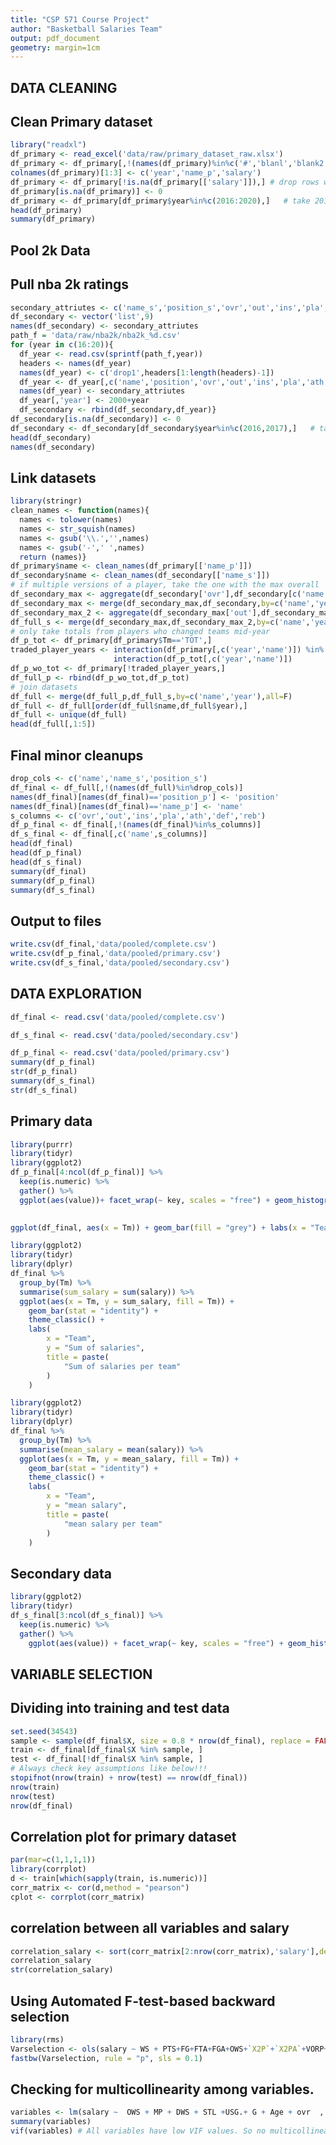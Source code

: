```yaml
---
title: "CSP 571 Course Project"
author: "Basketball Salaries Team"
output: pdf_document
geometry: margin=1cm
---
```


## DATA CLEANING

## Clean Primary dataset
```r
library("readxl")
df_primary <- read_excel('data/raw/primary_dataset_raw.xlsx')
df_primary <- df_primary[,!(names(df_primary)%in%c('#','blanl','blank2'))] # drop empty/non-stat columns
colnames(df_primary)[1:3] <- c('year','name_p','salary')
df_primary <- df_primary[!is.na(df_primary[['salary']]),] # drop rows with no salaryes
df_primary[is.na(df_primary)] <- 0
df_primary <- df_primary[df_primary$year%in%c(2016:2020),]   # take 2016-2017 player data
head(df_primary)
summary(df_primary)
```

## Pool 2k Data
## Pull nba 2k ratings 

```r
secondary_attriutes <- c('name_s','position_s','ovr','out','ins','pla','ath','def','reb')
df_secondary <- vector('list',9)
names(df_secondary) <- secondary_attriutes
path_f = 'data/raw/nba2k/nba2k_%d.csv'
for (year in c(16:20)){
  df_year <- read.csv(sprintf(path_f,year))
  headers <- names(df_year)
  names(df_year) <- c('drop1',headers[1:length(headers)-1])
  df_year <- df_year[,c('name','position','ovr','out','ins','pla','ath','def','reb')]
  names(df_year) <- secondary_attriutes
  df_year[,'year'] <- 2000+year
  df_secondary <- rbind(df_secondary,df_year)}
df_secondary[is.na(df_secondary)] <- 0
df_secondary <- df_secondary[df_secondary$year%in%c(2016,2017),]   # take 2016-2017 2K ratings data
head(df_secondary)
names(df_secondary)
```

## Link datasets

```r
library(stringr)
clean_names <- function(names){
  names <- tolower(names)
  names <- str_squish(names)
  names <- gsub('\\.','',names)
  names <- gsub('-',' ',names)
  return (names)}
df_primary$name <- clean_names(df_primary[['name_p']])
df_secondary$name <- clean_names(df_secondary[['name_s']])
# if multiple versions of a player, take the one with the max overall
df_secondary_max <- aggregate(df_secondary['ovr'],df_secondary[c('name','year')],max)
df_secondary_max <- merge(df_secondary_max,df_secondary,by=c('name','year','ovr'),all=F)
df_secondary_max_2 <- aggregate(df_secondary_max['out'],df_secondary_max[c('name','year')],max)
df_full_s <- merge(df_secondary_max,df_secondary_max_2,by=c('name','year','out'),all=F)
# only take totals from players who changed teams mid-year
df_p_tot <- df_primary[df_primary$Tm=='TOT',]
traded_player_years <- interaction(df_primary[,c('year','name')]) %in% 
                       interaction(df_p_tot[,c('year','name')])
df_p_wo_tot <- df_primary[!traded_player_years,]
df_full_p <- rbind(df_p_wo_tot,df_p_tot)
# join datasets
df_full <- merge(df_full_p,df_full_s,by=c('name','year'),all=F)
df_full <- df_full[order(df_full$name,df_full$year),]
df_full <- unique(df_full)
head(df_full[,1:5])

```


## Final minor cleanups
```r
drop_cols <- c('name','name_s','position_s')
df_final <- df_full[,!(names(df_full)%in%drop_cols)]
names(df_final)[names(df_final)=='position_p'] <- 'position'
names(df_final)[names(df_final)=='name_p'] <- 'name'
s_columns <- c('ovr','out','ins','pla','ath','def','reb')
df_p_final <- df_final[,!(names(df_final)%in%s_columns)]
df_s_final <- df_final[,c('name',s_columns)]
head(df_final)
head(df_p_final)
head(df_s_final)
summary(df_final)
summary(df_p_final)
summary(df_s_final)

```

## Output to files
```r
write.csv(df_final,'data/pooled/complete.csv')
write.csv(df_p_final,'data/pooled/primary.csv')
write.csv(df_s_final,'data/pooled/secondary.csv')
```


## DATA EXPLORATION

```r
df_final <- read.csv('data/pooled/complete.csv')

df_s_final <- read.csv('data/pooled/secondary.csv')

df_p_final <- read.csv('data/pooled/primary.csv')
summary(df_p_final)
str(df_p_final)
summary(df_s_final)
str(df_s_final)
```

## Primary data
```r
library(purrr)
library(tidyr)
library(ggplot2)
df_p_final[4:ncol(df_p_final)] %>%
  keep(is.numeric) %>% 
  gather() %>% 
  ggplot(aes(value))+ facet_wrap(~ key, scales = "free") + geom_histogram(aes(y=..density..), fill = "grey") + geom_density()
 
```

```r
ggplot(df_final, aes(x = Tm)) + geom_bar(fill = "grey") + labs(x = "Team", title = "Players per team")
```

```r
library(ggplot2)
library(tidyr)
library(dplyr)
df_final %>%
  group_by(Tm) %>%
  summarise(sum_salary = sum(salary)) %>%
  ggplot(aes(x = Tm, y = sum_salary, fill = Tm)) +
    geom_bar(stat = "identity") +
    theme_classic() +
    labs(
        x = "Team",
        y = "Sum of salaries",
        title = paste(
            "Sum of salaries per team"
        )
    )
```

```r
library(ggplot2)
library(tidyr)
library(dplyr)
df_final %>%
  group_by(Tm) %>%
  summarise(mean_salary = mean(salary)) %>%
  ggplot(aes(x = Tm, y = mean_salary, fill = Tm)) +
    geom_bar(stat = "identity") +
    theme_classic() +
    labs(
        x = "Team",
        y = "mean salary",
        title = paste(
            "mean salary per team"
        )
    )
```
## Secondary data
```r
library(ggplot2)
library(tidyr)
df_s_final[3:ncol(df_s_final)] %>%
  keep(is.numeric) %>% 
  gather() %>% 
    ggplot(aes(value)) + facet_wrap(~ key, scales = "free") + geom_histogram(aes(y=..density..), fill = "grey") + geom_density()

```


## VARIABLE SELECTION

## Dividing into training and test data
```r
set.seed(34543)
sample <- sample(df_final$X, size = 0.8 * nrow(df_final), replace = FALSE)
train <- df_final[df_final$X %in% sample, ]
test <- df_final[!df_final$X %in% sample, ]
# Always check key assumptions like below!!!
stopifnot(nrow(train) + nrow(test) == nrow(df_final))
nrow(train)
nrow(test)
nrow(df_final)
```


## Correlation plot for primary dataset
```r
par(mar=c(1,1,1,1))
library(corrplot)
d <- train[which(sapply(train, is.numeric))]
corr_matrix <- cor(d,method = "pearson")
cplot <- corrplot(corr_matrix)
```

## correlation between all variables and salary
```r
correlation_salary <- sort(corr_matrix[2:nrow(corr_matrix),'salary'],decreasing = TRUE)
correlation_salary
str(correlation_salary)
```

## Using Automated F-test-based backward selection

```r
library(rms)
Varselection <- ols(salary ~ WS + PTS+FG+FTA+FGA+OWS+`X2P`+`X2PA`+VORP+MP+DWS+GS+TOV+DRB+PER+TRB+BPM+OBPM+AST+STL+`WS.48`+USG.+PF+BLK+G+AST.+TS.+FTr+eFG.+FG.+ Age+DBPM+`X2P.`+DRB.+FT.+TRB.+`X3P.`+BLK.+STL.+ORB.+TOV.+`X3PAr`+ovr+def+ins+ath+out+pla+reb, data = df_final)
fastbw(Varselection, rule = "p", sls = 0.1)
```

## Checking for multicollinearity among variables.
```r
variables <- lm(salary ~  OWS + MP + DWS + STL +USG.+ G + Age + ovr  , data = df_final)
summary(variables)
vif(variables) # All variables have low VIF values. So no multicollinearity.
```











